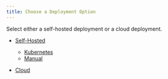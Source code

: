 ```yaml
---
title: Choose a Deployment Option
---
```


<head>
    <meta name="title" content="Deploy | Redpanda Docs"/>
    <meta name="description" content="Deploy index page."/>
</head>

Select either a self-hosted deployment or a cloud deployment.

- [Self-Hosted](../deployment-option/self-hosted)
  - [Kubernetes](../deployment-option/self-hosted/kubernetes)
  - [Manual](../deployment-option/self-hosted/manual)
  
- [Cloud](../deployment-option/cloud)